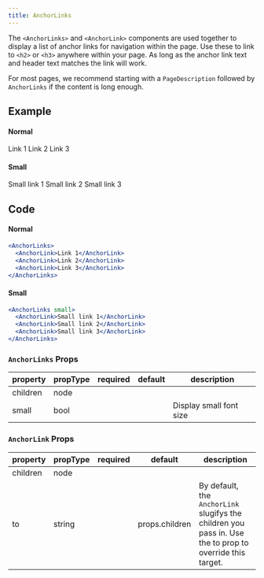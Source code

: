 ```yaml
---
title: AnchorLinks
---
```


<PageDescription>

The `<AnchorLinks>` and `<AnchorLink>` components are used together to display a list of anchor links for navigation within the page. Use these to link to `<h2>` or `<h3>` anywhere within your page. As long as the anchor link text and header text matches the link will work.

For most pages, we recommend starting with a `PageDescription` followed by `AnchorLinks` if the content is long enough.

</PageDescription>

## Example

#### Normal

<AnchorLinks>
  <AnchorLink>Link 1</AnchorLink>
  <AnchorLink>Link 2</AnchorLink>
  <AnchorLink>Link 3</AnchorLink>
</AnchorLinks>

#### Small

<AnchorLinks small>
  <AnchorLink>Small link 1</AnchorLink>
  <AnchorLink>Small link 2</AnchorLink>
  <AnchorLink>Small link 3</AnchorLink>
</AnchorLinks>

## Code

#### Normal

```jsx https://github.com/carbon-design-system/gatsby-theme-carbon/tree/master/packages/gatsby-theme-carbon/src/components/AnchorLinks
<AnchorLinks>
  <AnchorLink>Link 1</AnchorLink>
  <AnchorLink>Link 2</AnchorLink>
  <AnchorLink>Link 3</AnchorLink>
</AnchorLinks>
```

#### Small

```jsx https://github.com/carbon-design-system/gatsby-theme-carbon/tree/master/packages/gatsby-theme-carbon/src/components/AnchorLinks
<AnchorLinks small>
  <AnchorLink>Small link 1</AnchorLink>
  <AnchorLink>Small link 2</AnchorLink>
  <AnchorLink>Small link 3</AnchorLink>
</AnchorLinks>
```

### `AnchorLinks` Props

| property | propType | required | default | description             |
| -------- | -------- | -------- | ------- | ----------------------- |
| children | node     |          |         |                         |
| small    | bool     |          |         | Display small font size |

### `AnchorLink` Props

| property | propType | required | default        | description                                                                                              |
| -------- | -------- | -------- | -------------- | -------------------------------------------------------------------------------------------------------- |
| children | node     |          |                |                                                                                                          |
| to       | string   |          | props.children | By default, the `AnchorLink` slugifys the children you pass in. Use the to prop to override this target. |
